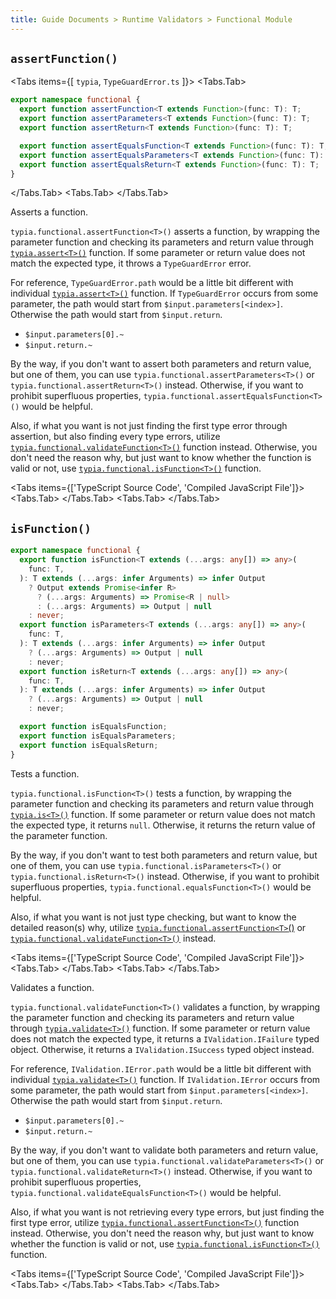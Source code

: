 ```yaml
---
title: Guide Documents > Runtime Validators > Functional Module
---
```



## `assertFunction()`

<Tabs items={[
  <code>typia</code>,
  <code>TypeGuardError.ts</code>
]}>
  <Tabs.Tab>
```typescript showLineNumbers
export namespace functional {
  export function assertFunction<T extends Function>(func: T): T;
  export function assertParameters<T extends Function>(func: T): T;
  export function assertReturn<T extends Function>(func: T): T;

  export function assertEqualsFunction<T extends Function>(func: T): T;
  export function assertEqualsParameters<T extends Function>(func: T): T;
  export function assertEqualsReturn<T extends Function>(func: T): T;
}
```
  </Tabs.Tab>
  <Tabs.Tab>
    <LocalSource 
      path="src/TypeGuardError.ts" 
      filename="typia/TypeGuardError.ts" 
      showLineNumbers />
  </Tabs.Tab>
</Tabs>

Asserts a function.

`typia.functional.assertFunction<T>()` asserts a function, by wrapping the parameter function and checking its parameters and return value through [`typia.assert<T>()`](./assert) function. If some parameter or return value does not match the expected type, it throws a `TypeGuardError` error.

For reference, `TypeGuardError.path` would be a little bit different with individual [`typia.assert<T>()`](./assert) function. If `TypeGuardError` occurs from some parameter, the path would start from `$input.parameters[<index>]`. Otherwise the path would start from `$input.return`.

  - `$input.parameters[0].~`
  - `$input.return.~`

By the way, if you don't want to assert both parameters and return value, but one of them, you can use `typia.functional.assertParameters<T>()` or `typia.functional.assertReturn<T>()` instead. Otherwise, if you want to prohibit superfluous properties, `typia.functional.assertEqualsFunction<T>()` would be helpful.

Also, if what you want is not just finding the first type error through assertion, but also finding every type errors, utilize [`typia.functional.validateFunction<T>()`](#validatefunction) function instead. Otherwise, you don't need the reason why, but just want to know whether the function is valid or not, use [`typia.functional.isFunction<T>()`](#isfunction) function.

<Tabs items={['TypeScript Source Code', 'Compiled JavaScript File']}>
  <Tabs.Tab>
    <LocalSource 
      path="examples/src/functional/assertFunction.ts" 
      filename="examples/src/functional/assertFunction.ts" 
      showLineNumbers />
  </Tabs.Tab>
  <Tabs.Tab>
    <LocalSource 
      path="examples/bin/functional/assertFunction.js" 
      filename="examples/bin/functional/assertFunction.js" 
      showLineNumbers />
  </Tabs.Tab>
</Tabs>

## `isFunction()`

```typescript filename="typia" showLineNumbers
export namespace functional {
  export function isFunction<T extends (...args: any[]) => any>(
    func: T,
  ): T extends (...args: infer Arguments) => infer Output
    ? Output extends Promise<infer R>
      ? (...args: Arguments) => Promise<R | null>
      : (...args: Arguments) => Output | null
    : never;
  export function isParameters<T extends (...args: any[]) => any>(
    func: T,
  ): T extends (...args: infer Arguments) => infer Output
    ? (...args: Arguments) => Output | null
    : never;
  export function isReturn<T extends (...args: any[]) => any>(
    func: T,
  ): T extends (...args: infer Arguments) => infer Output
    ? (...args: Arguments) => Output | null
    : never;

  export function isEqualsFunction;
  export function isEqualsParameters;
  export function isEqualsReturn;
}
```

Tests a function.

`typia.functional.isFunction<T>()` tests a function, by wrapping the parameter function and checking its parameters and return value through [`typia.is<T>()`](./is) function. If some parameter or return value does not match the expected type, it returns `null`. Otherwise, it returns the return value of the parameter function.

By the way, if you don't want to test both parameters and return value, but one of them, you can use `typia.functional.isParameters<T>()` or `typia.functional.isReturn<T>()` instead. Otherwise, if you want to prohibit superfluous properties, `typia.functional.equalsFunction<T>()` would be helpful.

Also, if what you want is not just type checking, but want to know the detailed reason(s) why, utilize [`typia.functional.assertFunction<T>`()](#assertfunction) or [`typia.functional.validateFunction<T>()`](#validatefunction) instead.

<Tabs items={['TypeScript Source Code', 'Compiled JavaScript File']}>
  <Tabs.Tab>
    <LocalSource 
      path="examples/src/functional/isFunction.ts" 
      filename="examples/src/functional/isFunction.ts" 
      showLineNumbers />
  </Tabs.Tab>
  <Tabs.Tab>
    <LocalSource 
      path="examples/bin/functional/isFunction.js" 
      filename="examples/bin/functional/isFunction.js" 
      showLineNumbers />
  </Tabs.Tab>
</Tabs>

Validates a function.

`typia.functional.validateFunction<T>()` validates a function, by wrapping the parameter function and checking its parameters and return value through [`typia.validate<T>()`](./validate) function. If some parameter or return value does not match the expected type, it returns a `IValidation.IFailure` typed object. Otherwise, it returns a `IValidation.ISuccess` typed object instead.

For reference, `IValidation.IError.path` would be a little bit different with individual [`typia.validate<T>()`](./validate) function. If `IValidation.IError` occurs from some parameter, the path would start from `$input.parameters[<index>]`. Otherwise the path would start from `$input.return`.

  - `$input.parameters[0].~`
  - `$input.return.~`

By the way, if you don't want to validate both parameters and return value, but one of them, you can use `typia.functional.validateParameters<T>()` or `typia.functional.validateReturn<T>()` instead. Otherwise, if you want to prohibit superfluous properties, `typia.functional.validateEqualsFunction<T>()` would be helpful.

Also, if what you want is not retrieving every type errors, but just finding the first type error, utilize [`typia.functional.assertFunction<T>()`](#assertfunction) function instead. Otherwise, you don't need the reason why, but just want to know whether the function is valid or not, use [`typia.functional.isFunction<T>()`](#isfunction) function.

<Tabs items={['TypeScript Source Code', 'Compiled JavaScript File']}>
  <Tabs.Tab>
    <LocalSource 
      path="examples/src/functional/validateFunction.ts" 
      filename="examples/src/functional/validateFunction.ts" 
      showLineNumbers />
  </Tabs.Tab>
  <Tabs.Tab>
    <LocalSource 
      path="examples/bin/functional/validateFunction.js" 
      filename="examples/bin/functional/validateFunction.js" 
      showLineNumbers />
  </Tabs.Tab>
</Tabs>